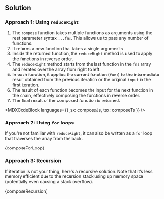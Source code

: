 

## Solution

### Approach 1: Using `reduceRight`

1. The `compose` function takes multiple functions as arguments using the rest parameter syntax `...fns`. This allows us to pass any number of functions.
1. It returns a new function that takes a single argument `x`.
1. Inside the returned function, the `reduceRight` method is used to apply the functions in reverse order.
1. The `reduceRight` method starts from the last function in the `fns` array and iterates over the array from right to left.
1. In each iteration, it applies the current function (`func`) to the intermediate result obtained from the previous iteration or the original `input` in the first iteration.
1. The result of each function becomes the input for the next function in the chain, effectively composing the functions in reverse order.
1. The final result of the composed function is returned.

<MDXCodeBlock languages={{ jsx: composeJs, tsx: composeTs }} />

### Approach 2: Using `for` loops

If you're not familiar with `reduceRight`, it can also be written as a `for` loop that traverses the array from the back.

<MDXCodeBlock>{composeForLoop}</MDXCodeBlock>

### Approach 3: Recursion

If iteration is not your thing, here's a recursive solution. Note that it's less memory efficient due to the recursion stack using up memory space (potentially even causing a stack overflow).

<MDXCodeBlock>{composeRecursion}</MDXCodeBlock>
